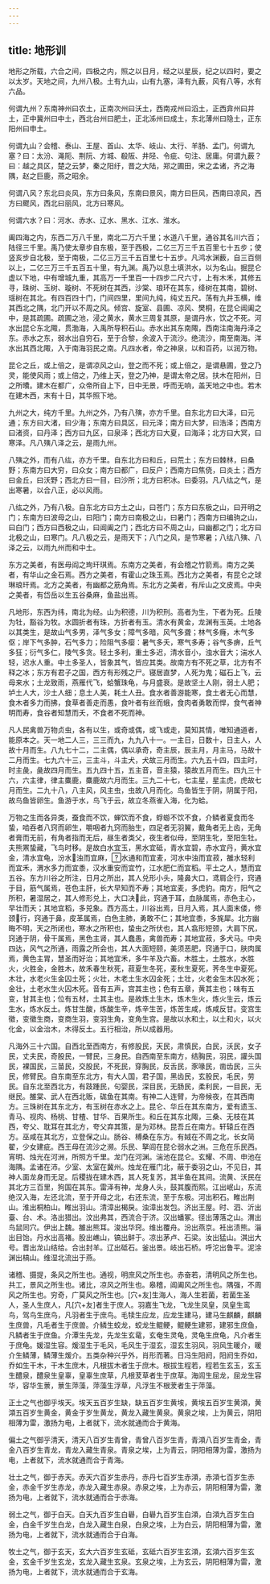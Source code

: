 ```yaml
---
---
---
```

title: 地形训
---


地形之所载，六合之间，四极之内，照之以日月，经之以星辰，纪之以四时，要之以太岁。天地之间，九州八极。土有九山，山有九塞，泽有九薮，风有八等，水有六品。

何谓九州？东南神州曰农土，正南次州曰沃土，西南戎州曰滔土，正西弇州曰并土，正中冀州曰中土，西北台州曰肥土，正北泲州曰成土，东北薄州曰隐土，正东阳州曰申土。

何谓九山？会稽、泰山、王屋、首山、太华、岐山、太行、羊肠、孟门。何谓九塞？曰：太汾、渑阨、荆阮、方城、殽阪、井陉、令疵、句注、居庸。何谓九薮？曰：越之具区，楚之云梦，秦之阳纡，晋之大陆，郑之圃田，宋之孟诸，齐之海隅，赵之巨鹿，燕之昭余。

何谓八风？东北曰炎风，东方曰条风，东南曰景风，南方曰巨风，西南曰凉风，西方曰飂风，西北曰丽风，北方曰寒风。

何谓六水？曰：河水、赤水、辽水、黑水、江水、淮水。

阖四海之内，东西二万八千里，南北二万六千里；水道八千里，通谷其名川六百；陆径三千里。禹乃使太章步自东极，至于西极，二亿三万三千五百里七十五步；使竖亥步自北极，至于南极，二亿三万三千五百里七十五步。凡鸿水渊薮，自三百侧以上，二亿三万三千五百五十里，有九渊。禹乃以息土填洪水，以为名山。掘昆仑虚以下地，中有增城九重，其高万一千里百一十四步二尺六寸，上有木禾，其修五寻，珠树、玉树、璇树、不死树在其西，沙棠、琅环在其东，绛树在其南，碧树、瑶树在其北。有四百四十门，门间四里，里间九纯，纯丈五尺。荡有九井玉横，维其西北之隅，北门开以不周之风。倾宫、旋室、县圃、凉风、樊桐，在昆仑阊阖之中，是其疏圃。疏圃之池，浸之黄水，黄水三周复其原，是谓丹水，饮之不死。河水出昆仑东北陬，贯渤海，入禹所导积石山。赤水出其东南陬，西南注南海丹泽之东。赤水之东，弱水出自穷石，至于合黎，余波入于流沙。绝流沙，南至南海。洋水出其西北陬，入于南海羽民之南。凡四水者，帝之神泉，以和百药，以润万物。

昆仑之丘，或上倍之，是谓凉风之山，登之而不死；或上倍之，是谓悬圃，登之乃灵，能使风雨；或上倍之，乃维上天，登之乃神，是谓太帝之居。扶木在阳州，日之所曊。建木在都广，众帝所自上下，日中无景，呼而无响，盖天地之中也。若木在建木西，末有十日，其华照下地。

九州之大，纯方千里。九州之外，乃有八殥，亦方千里。自东北方曰大泽，曰元通；东方曰大渚，曰少海；东南方曰具区，曰元泽；南方曰大梦，曰浩泽；西南方曰渚资，曰丹泽；西方曰九区，曰泉泽；西北方曰大夏，曰海泽；北方曰大冥，曰寒泽。凡八殥八泽之云，是雨九州。

八殥之外，而有八纮，亦方千里。自东北方曰和丘，曰荒土；东方曰棘林，曰桑野；东南方曰大穷，曰众女；南方曰都广，曰反户；西南方曰焦侥，曰炎土；西方曰金丘，曰沃野；西北方曰一目，曰沙所；北方曰积冰。曰委羽。凡八纮之气，是出寒暑，以合八正，必以风雨。

八纮之外，乃有八极。自东北方曰方土之山，曰苍门；东方曰东极之山，曰开明之门；东南方曰波母之山，曰阳门；南方曰南极之山，曰暑门；西南方曰编驹之山，曰白门；西方曰西极之山，曰阊阖之门；西北方曰不周之山，曰幽都之门；北方曰北极之山，曰寒门。凡八极之云，是雨天下；八门之风，是节寒暑；八纮八殥、八泽之云，以雨九州而和中土。

东方之美者，有医毋阎之珣玕琪焉。东南方之美者，有会稽之竹箭焉。南方之美者，有华山之金石焉。西方之美者，有霍山之珠玉焉。西北方之美者，有昆仑之球琳琅玕焉。北方之美者，有幽都之筋角焉。东北方之美者，有斥山之文皮焉。中央之美者，有岱岳以生五谷桑麻，鱼盐出焉。

凡地形，东西为纬，南北为经。山为积德，川为积刑。高者为生，下者为死。丘陵为牡，豁谷为牧。水圆折者有珠，方折者有玉。清水有黄金，龙渊有玉英。土地各以其类生，是故山气多男，泽气多女；障气多暗，风气多聋；林气多癃，木气多伛；岸下气多肿，石气多力；险阻气多瘿：暑气多夭，寒气多寿；谷气多痹，丘气多狂；衍气多仁，陵气多贪。轻土多利，重土多迟，清水音小，浊水音大；湍水人轻，迟水人重。中土多圣人，皆象其气，皆应其类。故南方有不死之草，北方有不释之冰；东方有君子之国，西方有形残之尸。寝居直梦，人死为鬼；磁石上飞，云母来水；土龙致雨，燕雁代飞，蛤蟹珠龟，与月盛衰。是故坚土人刚，弱土人肥；垆土人大，沙土人细；息土人美，耗土人丑。食水者善游能寒，食土者无心而慧，食木者多力而拂，食草者善走而愚，食叶者有丝而蛾，食肉者勇敢而悍，食气者神明而寿，食谷者知慧而夭，不食者不死而神。

凡人民禽兽万物贞虫，各有以生，或奇或偶，或飞或走，莫知其情，唯知通道者，能原本之。天一地二人三，三三而九，九九八十一。一主日，日数十，日主人，人故十月而生。八九七十二，二主偶，偶以承奇，奇主辰，辰主月，月主马，马故十二月而生。七九六十三，三主斗，斗主犬，犬故三月而生。六九五十四，四主时，时主彘，彘故四月而生。五九四十五，五主音，音主猿，猿故五月而生。四九三十六，六主律，律主麋鹿，麋鹿故六月而生。三九二十七，七主星，星主虎，虎故七月而生。二九十八，八主风，风主虫，虫故八月而化。鸟鱼皆生于阴，阴属于阳，故鸟鱼皆卵生。鱼游于水，鸟飞于云，故立冬燕雀入海，化为蛤。

万物之生而各异类，蚕食而不饮，蝉饮而不食，蜉蝣不饮不食，介鳞者夏食而冬蛰，啮吞者八窍而卵生，嚼咽者九窍而胎生，四足者无羽翼，戴角者无上齿，无角者膏而无前，有角者指而无后，昼生者类父，夜生者似母，至阴生牝，至阳生牡。夫熊罴蛰藏，飞鸟时移。是故白水宜玉，黑水宜砥，青水宜碧，赤水宜丹，黄水宜金，清水宜龟，汾水浊而宜麻，水通和而宜麦，河水中浊而宜菽，雒水轻利而宜禾，渭水多力而宜黍，汉水重安而宜竹，江水肥仁而宜稻。平土之人，慧而宜五谷。东方川谷之所注，日月之所出，其人兑形小头，隆鼻大口，鸢肩企行，窍通于目，筋气属焉，苍色主肝，长大早知而不寿；其地宜麦，多虎豹。南方，阳气之所积，暑湿居之，其人修形兑上，大口决此，窍通于耳，血脉属焉，赤色主心，早壮而夭；其地宜稻，多兕象。西方高土，川谷出焉，日月入焉，其人面末偻，修颈行，窍通于鼻，皮革属焉，白色主肺，勇敢不仁；其地宜黍，多旄犀。北方幽晦不明，天之所闭也，寒水之所积也，蛰虫之所伏也，其人翕形短颈，大肩下尻，窍通于阴，骨干属焉，黑色主肾，其人蠢愚，禽兽而寿；其地宜菽，多犬马。中央四达，风气之所通，雨露之所会也，其人大面短颐，美须恶肥，窍通于口，肤肉属焉，黄色主胃，慧圣而好治；其地宜禾，多牛羊及六畜。木胜土，土胜水，水胜火，火胜金，金胜木，故禾春生秋死，菽夏生冬死，麦秋生夏死，荠冬生中夏死。木壮，水老火生金囚土死；火壮，木老土生水囚金死；土壮，火老金生木囚水死；金壮，土老水生火囚木死。音有五声，宫其主也；色有五章，黄其主也；味有五变，甘其主也；位有五材，土其主也。是故炼土生木，炼木生火，炼火生云，炼云生水，炼水反土。炼甘生酸，炼酸生辛，炼辛生苦，炼苦生咸，炼咸反甘。变宫生徵，变徵生商，变商生羽，变羽生角，变角生宫。是故以水和土，以土和火，以火化金，以金治木，木得反土。五行相治，所以成器用。

凡海外三十六国。自西北至西南方，有修股民，天民，肃慎民，白民，沃民，女子民，丈夫民，奇股民，一臂民，三身民。自西南至东南方，结胸民，羽民，讙头国民，裸国民，三苗民，交股民，不死民，穿胸民，反舌民，豕喙民，凿齿民，三头民，修臂民。自东南至东北方，有大人国，君子国，黑齿民，玄股民，毛民，劳民。自东北至西北方，有跂踵民，句婴民，深目民，无肠民，柔利民，一目民，无继民。雒棠、武人在西北贩，硥鱼在其南。有神二人连臂，为帝候夜，在其西南方。三珠树在其东北方，有玉树在赤水之上。昆仑、华丘在其东南方，爱有遗玉、青马、视肉、杨桃、甘楂、甘华、百果所生。和丘在其东北陬，三桑、无枝在其西，夸父、耽耳在其北方，夸父弃其策，是为邓林。昆吾丘在南方。轩辕丘在西方。巫咸在其北方，立登保之山。肠谷、榑桑在东方。有娀在不周之北，长女简翟，少女建疵。西王母在流沙之濒。乐民、拏闾在昆仑弱水之洲。三危在乐民西。宵明、烛光在河洲，所照方千里。龙门在河渊。湍池在昆仑。玄耀、不周、申池在海隅。孟诸在沛。少室、太室在冀州。烛龙在雁门北，蔽于委羽之山，不见日，其神人面龙身而无足。后稷拢在建木西，其人死复苏，其半鱼在其间。流黄、沃民在其北方三百里，狗国在其东。雷泽有神，龙身人头，鼓其腹而熙。江出岷山，东流绝汉入海，左还北流，至于开母之北，右还东流，至于东极。河出积石。睢出荆山。淮出桐柏山。睢出羽山。清漳出楬戾。浊漳出发包。济出王屋。时、泗、沂出臺、台、术。洛出猎出。汶出弗其，西流合于济。汉出蟠冢。径出薄落之山。渭出鸟鼠同穴。伊出上魏。雒出熊耳。浚出华窍。维出覆舟。汾出燕京。衽出渍熊。淄出目饴。丹水出高褚。股出嶕山，镐出鲜于。凉出茅卢、石梁。汝出猛山。淇出大号。晋出龙山结给。合出封羊。辽出砥石。釜出景。岐出石桥。呼沱出鲁平。泥涂渊出槁山。维湿北流出于燕。

诸稽、摄提，条风之所生也。通视，明庶风之所生也。赤奋若，清明风之所生也。共工，景风之所生也。诸比，凉风之所生也。皋稽，阊阖风之所生也。隅强，不周风之所生也。穷奇，广莫风之所生也。[穴+友]生海人，海人生若菌，若菌生圣人，圣人生庶人，凡[穴+友]者生于庶人。羽嘉生飞龙，飞龙生凤皇，凤皇生鸾鸟，驾鸟生庶鸟，凡羽者生于庶鸟。毛犊生应龙，应龙生建马，建马生麒麟，麒麟生庶兽，凡毛者生于庶兽。介鳞生蛟龙，蛟龙生鲲鲠，鲲鲠生建邪，建邪生庶鱼，凡鳞者生于庶鱼。介潭生先龙，先龙生玄鼋，玄奄生灵龟，灵龟生庶龟，凡介者生于庶龟。媛湿生容。煖湿生于毛风，毛风生于湿玄，湿玄生羽风，羽风生暖介，暖介生鳞薄，鳞薄生煖介。五类杂种兴乎外，肖形而著。日冯生阳阏，阳阏生乔如，乔如生干木，干木生庶木，凡根拔木者生于庶木。根拔生程若，程若生玄玉，玄玉生醴泉，醴泉生皇辜，皇辜生庶草，凡根茇草者生于庶草。海闾生屈龙，屈龙生容华，容华生蔈，蔈生萍藻，萍藻生浮草，凡浮生不根茇者生于萍藻。

正土之气也御乎埃天。埃天五百岁生缺，缺五百岁生黄埃，黄埃五百岁生黄澒，黄澒五百岁生黄金，黄金于岁生黄龙，黄龙入藏生黄泉。黄泉之埃，上为黄云，阴阳相薄为雷，激扬为电，上者就下，流水就通而合于黄海。

偏土之气御乎清天，清天八百岁生青曾，青曾八百岁生青，青澒八百岁生青金，青金八百岁生青龙，青龙入藏生青泉。青泉之埃，上为青云，阴阳相薄为雷，激扬为电，上者就下，流水就通而合于青海。

壮土之气，御于赤天。赤天六百岁生赤丹，赤丹七百岁生赤澒，赤澒七百岁生赤金，赤金千岁生赤龙，赤龙入藏生赤泉。赤泉之埃，上为赤云，阴阳相薄为雷，激扬为电，上者就下，流水就通而合于赤海。

弱土之气，御于白天。白天九百岁生白礜，白礜九百岁生白澒，白澒九百岁生白金，白金千岁生白龙，白龙入藏生白泉，白泉之埃，上为白云，阴阳相薄为雷，激扬为电，上者就下，流水就通而合于白海。

牧土之气，御于玄天，玄大六百岁生玄砥，玄砥六百岁生玄澒，玄澒六百岁生玄金，玄金千岁生玄龙，玄龙入藏生玄泉。玄泉之埃，上为玄云，阴阳相薄为雷，激扬为电，上者就下，流水就通而合于玄海。

